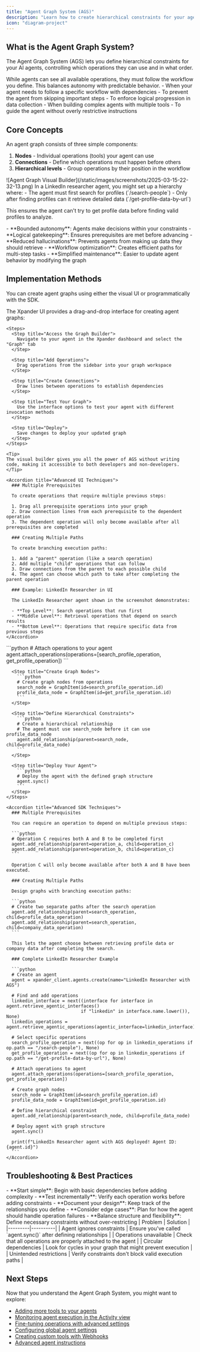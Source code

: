 ```yaml
---
title: "Agent Graph System (AGS)"
description: "Learn how to create hierarchical constraints for your agents using the Agent Graph System"
icon: "diagram-project"
---
```


## What is the Agent Graph System?

The Agent Graph System (AGS) lets you define hierarchical constraints for your AI agents, controlling which operations they can use and in what order.

<Tip>
While agents can see all available operations, they must follow the workflow you define. This balances autonomy with predictable behavior.
</Tip>

<Accordion title="When to use AGS">
- When your agent needs to follow a specific workflow with dependencies
- To prevent the agent from skipping important steps
- To enforce logical progression in data collection
- When building complex agents with multiple tools
- To guide the agent without overly restrictive instructions
</Accordion>

## Core Concepts

An agent graph consists of three simple components:

1. **Nodes** - Individual operations (tools) your agent can use
2. **Connections** - Define which operations must happen before others
3. **Hierarchical levels** - Group operations by their position in the workflow

<Frame>
![Agent Graph Visual Builder](/static/images/screenshots/2025-03-15-22-32-13.png)
</Frame>

<Accordion title="Example LinkedIn Agent Workflow">
In a LinkedIn researcher agent, you might set up a hierarchy where:
- The agent must first search for profiles (`/search-people`) 
- Only after finding profiles can it retrieve detailed data (`/get-profile-data-by-url`)

This ensures the agent can't try to get profile data before finding valid profiles to analyze.
</Accordion>

<Accordion title="Key Benefits">
- **Bounded autonomy**: Agents make decisions within your constraints
- **Logical gatekeeping**: Ensures prerequisites are met before advancing
- **Reduced hallucinations**: Prevents agents from making up data they should retrieve
- **Workflow optimization**: Creates efficient paths for multi-step tasks
- **Simplified maintenance**: Easier to update agent behavior by modifying the graph
</Accordion>

## Implementation Methods

You can create agent graphs using either the visual UI or programmatically with the SDK.

<Tabs>
  <Tab title="Using the Visual Builder">
    The Xpander UI provides a drag-and-drop interface for creating agent graphs:

    <Steps>
      <Step title="Access the Graph Builder">
        Navigate to your agent in the Xpander dashboard and select the "Graph" tab
      </Step>
      
      <Step title="Add Operations">
        Drag operations from the sidebar into your graph workspace
      </Step>
      
      <Step title="Create Connections">
        Draw lines between operations to establish dependencies
      </Step>
      
      <Step title="Test Your Graph">
        Use the interface options to test your agent with different invocation methods
      </Step>
      
      <Step title="Deploy">
        Save changes to deploy your updated graph
      </Step>
    </Steps>

    <Tip>
    The visual builder gives you all the power of AGS without writing code, making it accessible to both developers and non-developers.
    </Tip>

    <Accordion title="Advanced UI Techniques">
      ### Multiple Prerequisites
      
      To create operations that require multiple previous steps:
      
      1. Drag all prerequisite operations into your graph
      2. Draw connection lines from each prerequisite to the dependent operation
      3. The dependent operation will only become available after all prerequisites are completed
      
      ### Creating Multiple Paths
      
      To create branching execution paths:
      
      1. Add a "parent" operation (like a search operation)
      2. Add multiple "child" operations that can follow
      3. Draw connections from the parent to each possible child
      4. The agent can choose which path to take after completing the parent operation
      
      ### Example: LinkedIn Researcher in UI
      
      The LinkedIn Researcher agent shown in the screenshot demonstrates:
      
      - **Top Level**: Search operations that run first
      - **Middle Level**: Retrieval operations that depend on search results
      - **Bottom Level**: Operations that require specific data from previous steps
    </Accordion>
  </Tab>
  
  <Tab title="Using the SDK">
    <Steps>
      <Step title="Add Operations to Your Agent">
        ```python
        # Attach operations to your agent
        agent.attach_operations(operations=[search_profile_operation, get_profile_operation])
        ```
      </Step>

      <Step title="Create Graph Nodes">
        ```python
        # Create graph nodes from operations
        search_node = GraphItem(id=search_profile_operation.id)
        profile_data_node = GraphItem(id=get_profile_operation.id)
        ```
      </Step>

      <Step title="Define Hierarchical Constraints">
        ```python
        # Create a hierarchical relationship
        # The agent must use search_node before it can use profile_data_node
        agent.add_relationship(parent=search_node, child=profile_data_node)
        ```
      </Step>

      <Step title="Deploy Your Agent">
        ```python
        # Deploy the agent with the defined graph structure
        agent.sync()
        ```
      </Step>
    </Steps>

    <Accordion title="Advanced SDK Techniques">
      ### Multiple Prerequisites
      
      You can require an operation to depend on multiple previous steps:
      
      ```python
      # Operation C requires both A and B to be completed first
      agent.add_relationship(parent=operation_a, child=operation_c)
      agent.add_relationship(parent=operation_b, child=operation_c)
      ```
      
      Operation C will only become available after both A and B have been executed.
      
      ### Creating Multiple Paths
      
      Design graphs with branching execution paths:
      
      ```python
      # Create two separate paths after the search operation
      agent.add_relationship(parent=search_operation, child=profile_data_operation)
      agent.add_relationship(parent=search_operation, child=company_data_operation)
      ```
      
      This lets the agent choose between retrieving profile data or company data after completing the search.
      
      ### Complete LinkedIn Researcher Example
      
      ```python
      # Create an agent
      agent = xpander_client.agents.create(name="LinkedIn Researcher with AGS")
      
      # Find and add operations
      linkedin_interface = next((interface for interface in agent.retrieve_agentic_interfaces() 
                                if "linkedin" in interface.name.lower()), None)
      linkedin_operations = agent.retrieve_agentic_operations(agentic_interface=linkedin_interface)
      
      # Select specific operations
      search_profile_operation = next((op for op in linkedin_operations if op.path == "/search-people"), None)
      get_profile_operation = next((op for op in linkedin_operations if op.path == "/get-profile-data-by-url"), None)
      
      # Attach operations to agent
      agent.attach_operations(operations=[search_profile_operation, get_profile_operation])
      
      # Create graph nodes
      search_node = GraphItem(id=search_profile_operation.id)
      profile_data_node = GraphItem(id=get_profile_operation.id)
      
      # Define hierarchical constraint
      agent.add_relationship(parent=search_node, child=profile_data_node)
      
      # Deploy agent with graph structure
      agent.sync()
      
      print(f"LinkedIn Researcher agent with AGS deployed! Agent ID: {agent.id}")
      ```
    </Accordion>
  </Tab>
</Tabs>

## Troubleshooting & Best Practices

<Accordion title="Best Practices">
- **Start simple**: Begin with basic dependencies before adding complexity
- **Test incrementally**: Verify each operation works before adding constraints
- **Document your design**: Keep track of the relationships you define
- **Consider edge cases**: Plan for how the agent should handle operation failures
- **Balance structure and flexibility**: Define necessary constraints without over-restricting
</Accordion>

<Accordion title="Common Issues">
| Problem | Solution |
|---------|----------|
| Agent ignores constraints | Ensure you've called `agent.sync()` after defining relationships |
| Operations unavailable | Check that all operations are properly attached to the agent |
| Circular dependencies | Look for cycles in your graph that might prevent execution |
| Unintended restrictions | Verify constraints don't block valid execution paths |
</Accordion>

## Next Steps

Now that you understand the Agent Graph System, you might want to explore:

- [Adding more tools to your agents](/docs/02-agent-builder/02-add-tools-to-agents)
- [Monitoring agent execution in the Activity view](/docs/02-agent-builder/03-activity-view)
- [Fine-tuning operations with advanced settings](/docs/02-agent-builder/04-advanced-operation-settings)
- [Configuring global agent settings](/docs/02-agent-builder/05-agent-settings)
- [Creating custom tools with Webhooks](/docs/custom-webhooks)
- [Advanced agent instructions](/docs/instructions-techniques) 